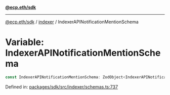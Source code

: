 [**@ecp.eth/sdk**](../../index.mdx)

***

[@ecp.eth/sdk](/sdk-reference/index.mdx) / [indexer](/sdk-reference/indexer/index.mdx) / IndexerAPINotificationMentionSchema

# Variable: IndexerAPINotificationMentionSchema

```ts
const IndexerAPINotificationMentionSchema: ZodObject<IndexerAPINotificationMentionSchemaType>;
```

Defined in: [packages/sdk/src/indexer/schemas.ts:737](https://github.com/ecp-eth/comments-monorepo/blob/main/packages/sdk/src/indexer/schemas.ts#L737)
